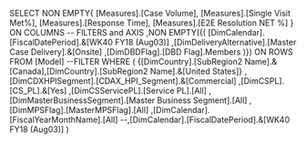 SELECT 
	NON EMPTY{ 
		[Measures].[Case Volume],
		[Measures].[Single Visit Met%],
		[Measures].[Response Time],
		[Measures].[E2E Resolution NET %]
	} ON COLUMNS
	-- FILTERS and AXIS
	,NON EMPTY({(
		[DimCalendar].[FiscalDatePeriod].&[WK40 FY18 (Aug03)]
		,[DimDeliveryAlternative].[Master Case Delivery].&[Onsite]
		,[DimDBDFlag].[DBD Flag].Members
		)}) ON ROWS
FROM  [Model]
--FILTER
WHERE (
		  {[DimCountry].[SubRegion2 Name].&[Canada],[DimCountry].[SubRegion2 Name].&[United States]}
		  ,[DimCDXHPISegment].[CDAX_HPI_Segment].&[Commercial]
		  ,[DimCSPL].[CS_PL].&[Yes]
		  ,[DimCSServicePL].[Service PL].[All]
		  ,[DimMasterBusinessSegment].[Master Business Segment].[All]
		  ,[DimMPSFlag].[MasterMPSFlag].[All]
		  ,[DimCalendar].[FiscalYearMonthName].[All]
		  --,[DimCalendar].[FiscalDatePeriod].&[WK40 FY18 (Aug03)]
	  )